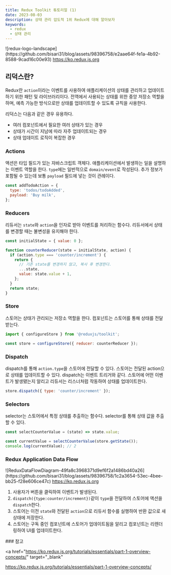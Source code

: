```yaml
---
title: Redux Toolkit 튜토리얼 (1)
date: 2023-08-03
description: 상태 관리 압도적 1위 Redux에 대해 알아보자
keywords:
  - redux
  - 상태 관리
---
```


<div className="post_img">
  ![redux-logo-landscape](https://github.com/bisari31/blog/assets/98396758/e2aae64f-fe1a-4b92-8588-9cad16c00e93)
  <a href="https://ko.redux.js.org" target="_blank">
    https://ko.redux.js.org
  </a>
</div>

## 리덕스란?

Redux란 `action`이라는 이벤트를 사용하여 애플리케이션의 상태를 관리하고
업데이트하기 위한 패턴 및 라이브러리이다. 전역에서 사용되는 상태를 위한 중앙 저장소 역할을 하며, 예측 가능한 방식으로만 상태를 업데이트할 수 있도록 규칙을 사용한다.

리덕스는 다음과 같은 경우 유용하다.

- 여러 컴포넌트에서 필요한 여러 상태가 있는 경우
- 상태가 시간이 지남에 따라 자주 업데이트되는 경우
- 상태 업데이트 로직이 복잡한 경우

### Actions

액션은 타입 필드가 있는 자바스크립트 객체다. 애플리케이션에서 발생하는 일을 설명하는 이벤트 역할을 한다.
`type`에는 일반적으로 `domain/event`로 작성된다.
추가 정보가 포함될 수 있는데 보통 `payload` 필드에 넣는 것이 관례이다.

```js
const addTodoAction = {
  type: 'todos/todoAdded',
  payload: 'Buy milk',
};
```

### Reducers

리듀서는 `state`와 `action`을 인자로 받아 이벤트를 처리하는 함수다. 리듀서에서 상태를 변경할 때는 불변성을 유지해야 한다.

```js {7}
const initialState = { value: 0 };

function counterReducer(state = initialState, action) {
  if (action.type === 'counter/increment') {
    return {
      // 기존 state를 변경하지 않고, 복사 후 변경한다.
      ...state,
      value: state.value + 1,
    };
  }
  return state;
}
```

### Store

스토어는 상태가 관리되는 저장소 역할을 한다. 컴포넌트는 스토어를 통해 상태를 전달받는다.

```js
import { configureStore } from '@reduxjs/toolkit';

const store = configureStore({ reducer: counterReducer });
```

### Dispatch

dispatch를 통해 `action.type`을 스토어에 전달할 수 있다. 스토어는 전달된 action으로 상태를 업데이트할 수 있다. dispatch는 이벤트 트리거와 같다. 스토어에 어떤 이벤트가 발생됐는지 알리고 리듀서는 리스너처럼 작동하여 상태를 업데이트한다.

```js
store.dispatch({ type: 'counter/increment' });
```

### Selectors

selector는 스토어에서 특정 상태를 추출하는 함수다. selector를 통해 상태 값을 추출할 수 있다.

```js
const selectCounterValue = (state) => state.value;

const currentValue = selectCounterValue(store.getState());
console.log(currentValue); // 2
```

### Redux Application Data Flow

<div className="post_img">
  ![ReduxDataFlowDiagram-49fa8c3968371d9ef6f2a1486bd40a26](https://github.com/bisari31/blog/assets/98396758/1c2a3654-53ec-4bee-bb25-f28e606ce47c)
  <a href="https://ko.redux.js.org" target="_blank">
    https://ko.redux.js.org
  </a>
</div>

1. 사용자가 버튼을 클릭하여 이벤트가 발생된다.
2. `dispatch({type:counter/increment})`같이 `type`을 전달하여 스토어에 액션을 `dispatch`한다.
3. 스토어는 이전 `state`와 전달된 `action`으로 리듀서 함수를 실행하여 반환 값으로 새 상태에 저장한다.
4. 스토어는 구독 중인 컴포넌트에 스토어가 업데이트됨을 알리고 컴포넌트는 리렌더링하여 UI를 업데이트한다.

<div className="post_ref">
### 참고

<a
  href="https://ko.redux.js.org/tutorials/essentials/part-1-overview-concepts/"
  target="_blank"
>
  https://ko.redux.js.org/tutorials/essentials/part-1-overview-concepts/
</a>

</div>
